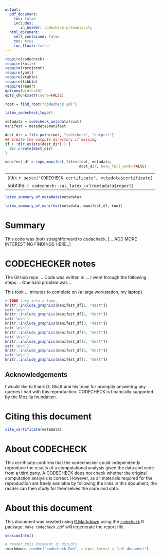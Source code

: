 ```yaml
---
output:
  pdf_document:
    toc: false
    includes:
       in_header: codecheck-preamble.sty
  html_document:
    self_contained: false
    toc: true
    toc_float: false
---
```


```r
require(codecheck)
require(knitr)
require(rprojroot)
require(yaml)
require(xtable)
require(tibble)
require(readr)
options(width=60)
opts_chunk$set(cache=FALSE)

root = find_root("codecheck.yml")
```

```r
latex_codecheck_logo()
```

```r
metadata = codecheck_metadata(root)
manifest = metadata$manifest

dest_dir = file.path(root, "codecheck", "outputs")
## Create the outputs directory if missing
if ( !dir.exists(dest_dir) ) {
  dir.create(dest_dir)
}

manifest_df = copy_manifest_files(root, metadata,
                                  dest_dir, keep_full_path=FALSE)
```

---
title: `r paste("CODECHECK certificate", metadata$certificate)`
subtitle: `r codecheck:::as_latex_url(metadata$report)`
---

```r
latex_summary_of_metadata(metadata)
```

```r
latex_summary_of_manifest(metadata, manifest_df, root)
```


# Summary

This code was (not) straightforward to codecheck.
[... ADD MORE INTERESTING FINDINGS HERE..]

\clearpage

# CODECHECKER notes

The GitHub repo ...
Code was written in ...
I went through the following steps ...
One hard problem was ...

This took ... minutes to complete on {a large workstation, my laptop}.

\setcounter{table}{0}
\setcounter{figure}{0}
\captionsetup[table]{labelformat=addC}
\captionsetup[figure]{labelformat=addC}

\clearpage

```r
# TODO turn into a loop 
knitr::include_graphics(manifest_df[1, "dest"])
cat('\n\n')
knitr::include_graphics(manifest_df[2, "dest"])
cat('\n\n')
knitr::include_graphics(manifest_df[3, "dest"])
cat('\n\n')
knitr::include_graphics(manifest_df[4, "dest"])
cat('\n\n')
knitr::include_graphics(manifest_df[5, "dest"])
cat('\n\n')
knitr::include_graphics(manifest_df[6, "dest"])
cat('\n\n')
knitr::include_graphics(manifest_df[7, "dest"])
```

\clearpage



## Acknowledgements

I would like to thank Dr Bhatt and his team for promptly answering any
queries I had with this reproduction.  CODECHECK is financially
supported by the Mozilla foundation.


# Citing this document

```r
cite_certificate(metadata)
```

# About CODECHECK

This certificate confirms that the codechecker could independently
reproduce the results of a computational analysis given the data and
code from a third party.  A CODECHECK does not check whether the
original computation analysis is correct.  However, as all materials
required for the reproduction are freely available by following the
links in this document, the reader can then study for themselves the
code and data.


# About this document

This document was created using [R Markdown](https://rmarkdown.rstudio.com/) using the [`codecheck`](https://github.com/codecheckers/codecheck) R package.
`make codecheck.pdf` will regenerate the report file.

```r
sessionInfo()
```

```r
# render this document in RStudio
rmarkdown::render("codecheck.Rmd", output_format = "pdf_document") 
```
